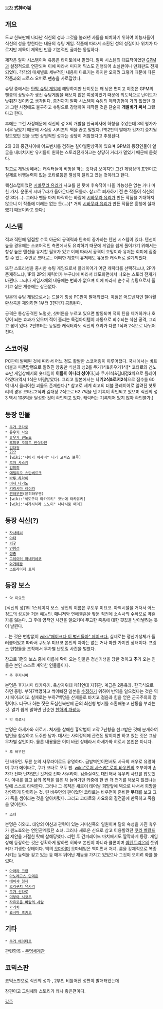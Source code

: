 [[목차]]
'''式神の城'''

== 개요 ==

도쿄 한복판에 나타난 식신의 성과 그것을 불러낸 자들을 퇴치하기 위하여 이능자들이 식신의 성을 향한다는 내용의 슈팅 게임. 작품에 따라서 소환된 성의 성질이나 위치가 다르지만 제목이 제목인 만큼 기본적인 골자는 동일하다.

제작은 알파 시스템이며 유통은 타이토에서 맡았다.
알파 시스템의 대표작이었던 [[GPM]]과 설정적으로 연관되며 이에 따라서 미디어 믹스도 진행되어 소설판이나 만화판도 전개되었다. 각각의 매체별로 세부적인 내용이 다르기는 하지만 오히려 그렇기 때문에 다른 작품과의 크로스 오버로 팬층을 사로잡았다.

슈팅 중에서는 [[탄막 슈팅 게임]]에 해당하지만 난이도는 꽤 낮은 편이고 이것은 GPM의 팬층의 상당수가 생전 슈팅게임을 해보지 않은 여성이었기 때문에 의도적으로 난이도가 낮춰진 것이라고 생각된다. 종전까지 알파 시스템이 슈팅의 제작경험이 거의 없었던 것과 그런 사정에도 불구하고 슈팅으로 강행하여 제작된 것은 단순히 '''개발비가 싸서''' 그랬다고 한다.

후에는 그런 사정때문에 식신의 성 3의 개발을 한국회사에 하청을 주었는데 3의 평가가 너무 낮았기 때문에 사실상 시리즈의 맥을 끊고 말았다. PS2판의 발매가 갑자기 중지될 정도였던 것을 보면 상업적인 성과는 상당히 처참했다고 추정된다.

2와 3의 중간사이에 어드벤처를 겸하는 칠야월환상곡이 있으며 GPM의 등장인물이 얼굴을 내비치지만 유저들이 원하는 스토리전개하고는 상당히 거리가 멀었기 때문에 묻혔다.

참고로 게임상에서는 캐릭터들이 비행을 하는 것처럼 보이지만 그건 게임상의 표현이고 실제로 비행능력이 없는 코타로등은 열심히 달리고 있는 것이라고 한다.

핵심스탭이었던 [[시바무라 유리]]가 사고를 친 탓에 후속작이 나올 가능성은 없는 거나 마찬 가지. 운좋게 시바무라가 돌아온다면 모를까. 참고로 퇴사하기 전 쓴 작품이 식신의 성 3다(…). 그러나 팬들 마저 타락하는 바람에 [[시바무라 유리]]가 만든 작품을 기대하지 않으니 이 작품에 미래는 없는 듯(…)[* 거의 [[시바무라 유리]]가 만든 작품은 흥행에 실패했기 때문이라고 한다.]

== 시스템 ==

적과 적탄에 밀접할 수록 아군의 공격력과 탄속이 증가하는 텐션 시스템이 있다. 텐션이 높을 경우에는 스코어적인 측면에서도 유리하기 때문에 게임을 쉽게 풀어가기 위해서는 항상 높은 텐션을 유지할 필요가 있고 이에 따라서 공격이 호밍이라 유저는 회피에 집중할 수 있는 주인공 코타로는 어떠한 계층의 유저에도 유용한 캐릭터로 설계되었다.

또한 스토리성을 중시한 슈팅 게임으로서 플레이어가 어떤 캐릭터를 선택하느냐, 2P가 존재하느냐, 1P와 2P의 캐릭터가 누구냐에 따라서 데모화면에서 나오는 스토리 전개가 바뀐다. 그러나 게임자체의 내용에는 변화가 없으며 이에 따라서 순수히 슈팅으로서 즐기고 싶은 계층에는 상관없다.

일본의 슈팅 게임으로서는 드물게 항상 PC판이 발매되었다. 이점은 어드벤처인 칠야월환상곡을 제외하면 1부터 3편까지 공통된다.

공격은 통상공격인 노멀샷, 샷버튼을 누르고 있으면 발동되며 적의 탄을 제거하거나 호밍이 되는 효과가 있으며 적이 흘리는 득점아이템이 자동으로 회수되는 식신 공격, 그리고 봄이 있다. 2편부터는 동일한 캐릭터라도 식신의 효과가 다른 1식과 2식으로 나뉘어진다.

== 스코어링 ==

PC판이 발매된 것에 따라서 어느 정도 활발한 스코어링이 이루어졌다. 국내에서는 비트더블과 파픈탑랭으로 알려진 양충만 식신의 성2를 쿠가1식&휴우가1식[* 코타로와 겐노죠만 게임상에서의 숏네임이 '''이름이 아니라 성이다'''.]과 쿠가1식&김대정'''2식'''으로 플레이하였다(역시 1식은 버림받았다). 그리고 일본에서는 '''니기2식&로저2식'''으로 점수를 60억 내서 클리어한 괴물도 존재한다.[* 참고로 세계 최고의 더블 플레이어로 알려진 핫토리의 경우 코타로2식과 김대정 2식으로 62.7억을 낸 기록이 확인되고 있으며 식신의 성3 역시 108억을 달성한 것이 확인되고 있다. 캐릭터는 기록되어 있지 않아 확인불가.]

== 등장 인물 ==
 * [[쿠가 코타로]]
 * [[유우키 사요]]
 * [[휴우가 겐노죠]]
 * [[후미코 오제트 번슈타인]]
 * [[김대정]]
 * [[SㆍTagami|???]]
 * [wiki:"니이기 이사미" 니기 고져스 블루]
 * [[로저 사스케]]
 * [[김미희]]
 * [[에밀리오 스탄베르크]]
 * [[바투 하라이]]
 * [[이세 나기노]]
 * [[키리시마 레이카]]
 * [[뮌하우젠]](뮨히하우젠)
 * [wiki:"세토구치 타카유키" 코노에 타카유키]
 * [wiki:"히가시하라 노노미" 나나시로 메이]
 
== 등장 식신(?) ==
 * [[자사에씨]]
 * [[야타]]
 * [[뇌구]]
 * [[인왕검]]
 * [[성총]]
 * [[그레이터 마네키네코]]
 * [[와가메짱]]
 * [[스트라이더 토끼]]

== 등장 보스 ==
 * 악 미요코
[식신의 성]1의 1스테이지 보스. 생전의 이름은 쿠도우 미요코. 아역시절을 거쳐서 어느 정도의 성공을 거둔 예능인. 매니저와 연애결혼을 앞둔 직전에 소속사의 수작으로 약혼자를 잃는다. 그 후에 영적인 사건을 일으키며 무고한 죽음에 대한 핏값을 받아낼려는 듯이 날뛴다.

...는 것은 변함없이 [[wiki:"페이크다 이 병신들아" 페이크다.]]
실제로는 정신기생체가 들러붙어있고 따라서 쿠도우 미요코 본인의 자아는 없는 거나 마찬 가지인 상태이다. 프랑스 인형들을 조작해서 무차별 난도질 사건을 벌였다.

참고로 1편의 보스 중에 이름에 '''악'''이 오는 인물은 정신기생을 당한 것이고 '''추'''가 오는 인물은 본인 스스로 계약한 인물들이다.

 * 추 후지시마
본명은 후지시마 타카유키. 육상자위대 제11연대 지휘관. 계급은 2등육좌. 한국식으로 하면 중령. 부하7백명하고 썩어빠진 일본을 [[수정]]하기 위하여 반역을 일으켰다는 것은 역시 페이크이고 실제로는 부하7백명을 산제물로 바치고 젊음과 힘을 얻은 군국주의의 망령이다. 더구나 하는 짓은 도심한복판에 군의 최신형 병기를 소환해놓고 난동을 부리는 것. 알기 쉽게 말하면 단순한 [[천하의 개쌍놈]].

 * 악 히로시
본명은 하세가와 히로시. 처자를 살해한 흉악범이 고작 7년형을 선고받은 것에 분개하여 범인을 참살하고 도주한 남자. 대사는 사회정의에 관련된 말이지만 하고 있는 짓은 그냥 무차별 살인이다. 물론 내용물은 이미 바뀐 상태라서 하세가와 히로시 본인은 아니다.

 * 추 바우먼
린 바우먼. 푸른 눈의 사무라이로도 유명하다. 금발벽안이면서도 사극의 배우로 유명하며 쿠가 에이타로, 쿠가 코타로 모두 팬. [[wiki:"로저 사스케" 로이 바우먼]]의 조부이며 손자가 진짜 닌자였던 것처럼 진짜 사무라이. 검술실력도 대단해서 유우키 사요를 압도했다. 아내를 잃고 삶의 목적을 잃은 채 늙어가던 와중에 한 번 더 연기를 해보지 않겠냐는 말에 스스로 타락한다. 그러나 그 목적은 새로이 태어날 희망앞에 벽으로 나서서 희망을 강인하게 단련하는 것. 린 바우먼의 팬이었던 코타로는 바우먼이 준비한 '''무대'''를 보고 그가 죽을 셈이라는 것을 알아차렸다. 그리고 코타로와 사요와의 결전끝에 만족하고 죽음을 맞이한다.

 * 소녀
본명은 히와코. 태양의 여신과 관련이 있는 거미신족의 일원이며 달의 속성을 가진 휴우가 겐노죠와는 연인관계였던 소녀. 그러나 새로운 신으로 삼고 이용할려던 [[쿠라 벨칼드]]의 제안을 거절한 탓에 살해당했다. 리턴 투 건퍼레이드 마치에서도 짤막하게 등장. 게임상에 등장하는 것은 정확하게 말하면 히와코 본인이 아니라 클론이며 [[셉텐트리온]]의 풋워커가 기생한 상태이다. 백의 [[오마]]이며 오마네임은 백이면서 처녀. 륜을 강제적으로 복종시키는 능력을 갖고 있는 등 매우 뛰어난 재능을 가지고 있었으나 그것이 오히려 화를 불렀다. 

 * [[아라라 크란]]
 * [[아노레고스 단데온]]
 * [[에이쟈 형제]]
 * [[호리구치 유카리]]
 * [[쿠가 신타로]]
 * [[미부야 시코우]]
 * [[자유로운 바람의 사람]]
 * [[카가치]]
 * [[죠시마 츠키코]]

== 기타 ==
 * [[쿠가 에이타로]]

관련항목 - [[무명세계관]]

== 코믹스판 ==

코믹스판으로 식신의 성과 , 2부인 비틀어진 성편이 발매돼있는데

장편이고 그림체와 스토리가 꽤나 좋은편이다.


[[각주]]
